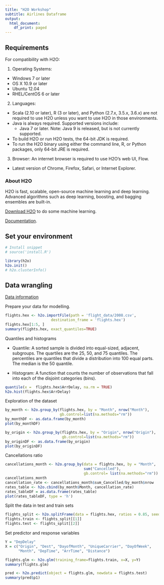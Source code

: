 ```yaml
---
title: "H2O Workshop"
subtitle: Airlines Dataframe
output:
  html_document:
    df_print: paged
---
```


## Requirements

For compatibility with H2O:

1. Operating Systems:

  - Windows 7 or later
  - OS X 10.9 or later
  - Ubuntu 12.04
  - RHEL/CentOS 6 or later

2. Languages: 
  - Scala (2.10 or later), R (3 or later), and Python (2.7.x, 3.5.x, 3.6.x) are not required to use H2O unless you want to use H2O in those environments.
  - Java is always required. Supported versions include:
    - Java 7 or later. Note: Java 9 is released, but is not currently supported. 
  - To build H2O or run H2O tests, the 64-bit JDK is required.
  - To run the H2O binary using either the command line, R, or Python packages, only 64-bit JRE is required.

3. Browser: An internet browser is required to use H2O’s web UI, Flow. 
  - Latest version of Chrome, Firefox, Safari, or Internet Explorer.

### About H2O

H2O is fast, scalable, open-source machine learning and deep learning. Advanced algorithms such as deep learning, boosting, and bagging ensembles are built-in.

[Download H2O](https://www.h2o.ai/h2o/) to do some machine learning.

[Documentation](http://docs.h2o.ai/h2o/latest-stable/h2o-docs/index.html).

## Set your environment

```r
# Install snippet
# source('install.R')

library(h2o)
h2o.init()
# h2o.clusterInfo()
```

## Data wrangling

[Data information](http://stat-computing.org/dataexpo/2009/the-data.html)

Prepare your data for modelling.

```r
flights.hex <- h2o.importFile(path = 'flight_data/2008.csv', 
                     destination_frame = 'flights.hex')
flights.hex[1:5, ]
summary(flights.hex, exact_quantiles=TRUE)
```

Quantiles and histograms

- Quantile: A sorted sample is divided into equal-sized, adjacent, subgroups. The quartiles are the 25, 50, and 75 quantiles. The percentiles are quantiles that divide a distribution into 100 equal parts. The median is the 50 quantile.

- Histogram: A function that counts the number of observations that fall into each of the disjoint categories (bins).

```r
quantile(x =  flights.hex$ArrDelay, na.rm = TRUE)
h2o.hist(flights.hex$ArrDelay)
```

Exploration of the dataset

```r
by_month <- h2o.group_by(flights.hex, by = "Month", nrow("Month"), 
                         gb.control=list(na.methods="rm"))
by_monthDF <- as.data.frame(by_month)
plot(by_monthDF)
```

```r
by_origin <- h2o.group_by(flights.hex, by = "Origin", nrow("Origin"),
                          gb.control=list(na.methods="rm"))
by_originDF <- as.data.frame(by_origin)
plot(by_originDF)
```

Cancellations ratio

```r
cancellations_month <- h2o.group_by(data = flights.hex, by = "Month", 
                                    sum("Cancelled"), 
                                    gb.control= list(na.methods="rm"))
cancellations_month
cancellation_rate <- cancellations_month$sum_Cancelled/by_month$nrow
rates_table <- h2o.cbind(by_month$Month, cancellation_rate)
rates_tableDF = as.data.frame(rates_table)
plot(rates_tableDF, type = 'h')
```

Split the data in test and train sets

```r
flights_split <- h2o.splitFrame(data = flights.hex, ratios = 0.85, seed = 511892)
flights.train <- flights_split[[1]]
flights.test <- flights_split[[2]]
```

Set predictor and response variables

```r
Y = "DepDelay"
X = c("Origin", "Dest", "DayofMonth", "UniqueCarrier", "DayOfWeek", 
      "Month", "DepTime", "ArrTime", "Distance")
```

```r
flights.glm <- h2o.glm(training_frame=flights.train, x=X, y=Y)
summary(flights.glm)
```

```r
pred <- h2o.predict(object = flights.glm, newdata = flights.test)
summary(pred$p1)
```